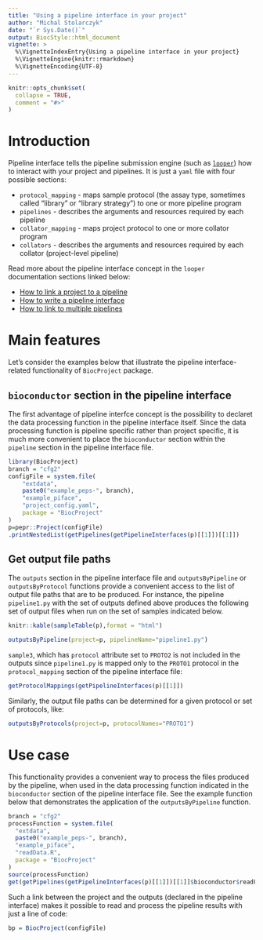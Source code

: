 ```yaml
---
title: "Using a pipeline interface in your project"
author: "Michal Stolarczyk"
date: "`r Sys.Date()`"
output: BiocStyle::html_document
vignette: >
  %\VignetteIndexEntry{Using a pipeline interface in your project}
  %\VignetteEngine{knitr::rmarkdown}
  %\VignetteEncoding{UTF-8}
---
```


```r
knitr::opts_chunk$set(
  collapse = TRUE,
  comment = "#>"
)
```

# Introduction

Pipeline interface tells the pipeline submission engine (such as [`looper`](http://code.databio.org/looper/)) how to interact with your project and pipelines. It is just a `yaml` file with four possible sections:

* `protocol_mapping` - maps sample protocol (the assay type, sometimes called "library" or "library strategy") to one or more pipeline program
* `pipelines` - describes the arguments and resources required by each pipeline
* `collator_mapping` - maps project protocol to one or more collator program
* `collators` - describes the arguments and resources required by each collator (project-level pipeline)

Read more about the pipeline interface concept in the `looper` documentation sections linked below:

* [How to link a project to a pipeline](http://code.databio.org/looper/linking-a-pipeline/)
* [How to write a pipeline interface](http://code.databio.org/looper/pipeline-interface/)
* [How to link to multiple pipelines](http://code.databio.org/looper/linking-multiple-pipelines/)

# Main features

Let's consider the examples below that illustrate the pipeline interface-related functionality of `BiocProject` package. 

## `bioconductor` section in the pipeline interface

The first advantage of pipeline interfce concept is the possibility to declaret the data processing function in the pipeline interface itself. Since the data processing function is pipeline specific rather than project specific, it is much more convenient to place the `bioconductor` section within the `pipeline` section in the pipeline interface file.

```r
library(BiocProject)
branch = "cfg2"
configFile = system.file(
    "extdata",
    paste0("example_peps-", branch),
    "example_piface",
    "project_config.yaml",
    package = "BiocProject"
)
p=pepr::Project(configFile)
.printNestedList(getPipelines(getPipelineInterfaces(p)[[1]])[[1]])
```

## Get output file paths

The `outputs` section in the pipeline interface file and `outputsByPipeline` or `outputsByProtocol` functions provide a convenient access to the list of output file paths that are to be produced. 
For instance, the pipeline `pipeline1.py` with the set of outputs defined above produces the following set of output files when run on the set of samples indicated below.

```r
knitr::kable(sampleTable(p),format = "html")
```

```r
outputsByPipeline(project=p, pipelineName="pipeline1.py")
```

`sample3`, which has `protocol` attribute set to `PROTO2` is not included in the outputs since `pipeline1.py` is mapped only to the `PROTO1` protocol in the `protocol_mapping` section of the pipeline interface file:

```r
getProtocolMappings(getPipelineInterfaces(p)[[1]])
```

Similarly, the output file paths can be determined for a given protocol or set of protocols, like:

```r
outputsByProtocols(project=p, protocolNames="PROTO1")
```

# Use case

This functionality provides a convenient way to process the files produced by the pipeline, when used in the data processing function indicated in the `bioconductor` section of the pipeline interface file. See the example function below that demonstrates the application of the `outputsByPipeline` function.

```r
branch = "cfg2"
processFunction = system.file(
  "extdata",
  paste0("example_peps-", branch),
  "example_piface",
  "readData.R",
  package = "BiocProject"
)
source(processFunction)
get(getPipelines(getPipelineInterfaces(p)[[1]])[[1]]$bioconductor$readFunName)
```
Such a link between the project and the outputs (declared in the pipeline interface) makes it possible to read and process the pipeline results with just a line of code:

```r
bp = BiocProject(configFile)
```